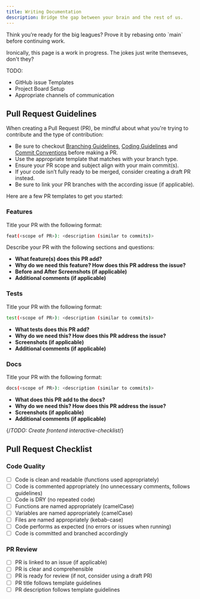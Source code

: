 ```yaml
---
title: Writing Documentation
description: Bridge the gap between your brain and the rest of us.
---
```


<Callout>
  Think you’re ready for the big leagues? Prove it by rebasing onto `main`
  before continuing work.
</Callout>

<Cards>
  <Card
    title={
      "How to write good docs - Fuma Nama, author of the framework used to build this site"
    }
    href={`https://fuma-nama.vercel.app/blog/good-docs`}
    description={`Write code, and you may solve a problem. Write documentation, and you'll solve many problems before they even happen.`}
  />
</Cards>

Ironically, this page is a work in progress. The jokes just write themseves, don't they?

TODO:

- GitHub issue Templates
- Project Board Setup
- Appropriate channels of communication

## Pull Request Guidelines

When creating a Pull Request (PR), be mindful about what you're trying to contribute and the type of contribution: 
- Be sure to checkout [Branching Guidelines](/docs/contribution-guidelines/branching-guidelines), [Coding Guidelines](/docs/contribution-guidelines/coding-guidelines) and [Commit Conventions](/docs/contribution-guidelines/conventional-commits) before making a PR.
- Use the appropriate template that matches with your branch type.
- Ensure your PR scope and subject align with your main commit(s).
- If your code isn’t fully ready to be merged, consider creating a draft PR instead.
- Be sure to link your PR branches with the according issue (if applicable).

Here are a few PR templates to get you started:

### Features
Title your PR with the following format: 
```bash
feat(<scope of PR>): <description (similar to commits)>
```
Describe your PR with the following sections and questions:

- **What feature(s) does this PR add?**
- **Why do we need this feature? How does this PR address the issue?**
- **Before and After Screenshots (if applicable)**
- **Additional comments (if applicable)**


### Tests
Title your PR with the following format: 
```bash
test(<scope of PR>): <description (similar to commits)>
```

- **What tests does this PR add?**
- **Why do we need this? How does this PR address the issue?**
- **Screenshots (if applicable)**
- **Additional comments (if applicable)**


### Docs
Title your PR with the following format: 
```bash
docs(<scope of PR>): <description (similar to commits)>
```

- **What does this PR add to the docs?**
- **Why do we need this? How does this PR address the issue?**
- **Screenshots (if applicable)**
- **Additional comments (if applicable)**

{/*TODO: Create frontend interactive-checklist*/}
## Pull Request Checklist

### **Code Quality**

- [ ] Code is clean and readable (functions used appropriately)
- [ ] Code is commented appropriately (no unnecessary comments, follows guidelines)
- [ ] Code is DRY (no repeated code)
- [ ] Functions are named appropriately (camelCase)
- [ ] Variables are named appropriately (camelCase)
- [ ] Files are named appropriately (kebab-case)
- [ ] Code performs as expected (no errors or issues when running)
- [ ] Code is committed and branched accordingly 

### **PR Review**

- [ ] PR is linked to an issue (if applicable)
- [ ] PR is clear and comprehensible
- [ ] PR is ready for review (if not, consider using a draft PR)
- [ ] PR title follows template guidelines
- [ ] PR description follows template guidelines